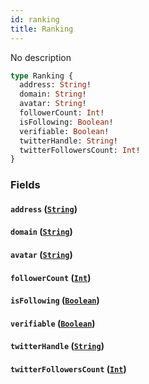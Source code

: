 ```yaml
---
id: ranking
title: Ranking
---
```


No description

```graphql
type Ranking {
  address: String!
  domain: String!
  avatar: String!
  followerCount: Int!
  isFollowing: Boolean!
  verifiable: Boolean!
  twitterHandle: String!
  twitterFollowersCount: Int!
}
```

### Fields

#### `address` ([`String`](/V1/cyberconnect-api/reference/scalars/string))

#### `domain` ([`String`](/V1/cyberconnect-api/reference/scalars/string))

#### `avatar` ([`String`](/V1/cyberconnect-api/reference/scalars/string))

#### `followerCount` ([`Int`](/V1/cyberconnect-api/reference/scalars/int))

#### `isFollowing` ([`Boolean`](/V1/cyberconnect-api/reference/scalars/boolean))

#### `verifiable` ([`Boolean`](/V1/cyberconnect-api/reference/scalars/boolean))

#### `twitterHandle` ([`String`](/V1/cyberconnect-api/reference/scalars/string))

#### `twitterFollowersCount` ([`Int`](/V1/cyberconnect-api/reference/scalars/int))
